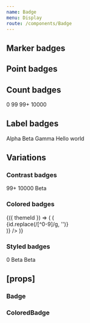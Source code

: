 ```yaml
---
name: Badge
menu: Display
route: /components/Badge
---
```



<PageTitle title="Badge" src="components/Badge" />

## Marker badges

<Playground>
  <ThemeWrapper>
    <div style={{ position: 'relative', width: '20px', height: '20px', backgroundColor: themes.light['color-BG40'] }}>
      <Badge position="top-left" shape="marker" color="primary" />
      <Badge position="top-right" shape="marker" color="success" />
      <Badge position="bottom-left" shape="marker" color="warning" />
      <Badge position="bottom-right" shape="marker" color="danger" />
    </div>
  </ThemeWrapper>
</Playground>

## Point badges

<Playground>
  <ThemeWrapper>
    <div style={{ position: 'relative', width: '20px', height: '20px', backgroundColor: themes.light['color-BG40'] }}>
      <Badge position="top-left" shape="point" color="primary" />
      <Badge position="top-right" shape="point" color="success" />
      <Badge position="bottom-left" shape="point" color="warning" />
      <Badge position="bottom-right" shape="point" color="danger" />
    </div>
  </ThemeWrapper>
</Playground>

## Count badges

<Playground>
  <ThemeWrapper>
    <div style={{ position: 'relative', width: '40px', height: '40px', backgroundColor: themes.light['color-BG40'] }}>
      <Badge position="top-left" shape="count" color="primary">
        0
      </Badge>
      <Badge position="top-right" shape="count" color="success">
        99
      </Badge>
      <Badge position="bottom-left" shape="count" color="warning">
        99+
      </Badge>
      <Badge position="bottom-right" shape="count" color="danger">
        10000
      </Badge>
    </div>
  </ThemeWrapper>
</Playground>

## Label badges

<Playground>
  <ThemeWrapper>
    <div style={{ position: 'relative', width: '100px', height: '40px', backgroundColor: themes.light['color-BG40'] }}>
      <Badge position="top-left" shape="label" color="primary">
        Alpha
      </Badge>
      <Badge position="top-right" shape="label" color="success">
        Beta
      </Badge>
      <Badge position="bottom-left" shape="label" color="warning">
        Gamma
      </Badge>
      <Badge position="bottom-right" shape="label" color="danger">
        Hello world
      </Badge>
    </div>
  </ThemeWrapper>
</Playground>

## Variations

### Contrast badges

<Playground>
  <ThemeWrapper contrast>
    <div
      style={{
        position: 'relative',
        width: '40px',
        height: '40px',
        backgroundColor: themes.light['contrast-quieter-color'],
      }}
    >
      <Badge contrast position="top-left" shape="marker" />
      <Badge contrast position="top-right" shape="count">
        99+
      </Badge>
      <Badge contrast position="bottom-left" shape="count">
        10000
      </Badge>
      <Badge contrast position="bottom-right" shape="label">
        Beta
      </Badge>
    </div>
  </ThemeWrapper>
</Playground>

### Colored badges

<Playground>
  <ThemeWrapper withThemeId>
    {({ themeId }) => (
      <Flex>
        <ColorLooper
          themeId={themeId}
          render={({ id }) => (
            <Rhythm m={4} key={`P${id}`}>
              <div style={{ position: 'relative', width: 0, height: '40px' }}>
                <ColoredBadge themeId={themeId} position="bottom-right" shape="marker" colorId={id} />
                <ColoredBadge themeId={themeId} position="top-right" shape="count" colorId={id}>
                  {id.replace(/[^0-9]/g, '')}
                </ColoredBadge>
              </div>
            </Rhythm>
          )}
        />
      </Flex>
    )}
  </ThemeWrapper>
</Playground>

### Styled badges

<Playground>
  <ThemeWrapper>
    <div style={{ position: 'relative', width: '80px', height: '40px' }}>
      <StyledBadge position="top-left" shape="marker" backgroundColor="#556270" textColor="#fff" />
      <StyledBadge position="top-right" shape="count" backgroundColor="#556270" textColor="#fff">
        0
      </StyledBadge>
      <StyledBadge position="bottom-left" shape="label" backgroundColor="#556270" textColor="#fff">
        Beta
      </StyledBadge>
      <StyledBadge
        position="bottom-right"
        shape="label"
        backgroundColor="#556270"
        textColor="#fff"
        style={{ fontSize: '16px' }}
      >
        Beta
      </StyledBadge>
    </div>
  </ThemeWrapper>
</Playground>

## \[props\]

### Badge

<Props of={Badge} />

### ColoredBadge

<Props of={ColoredBadge} />
